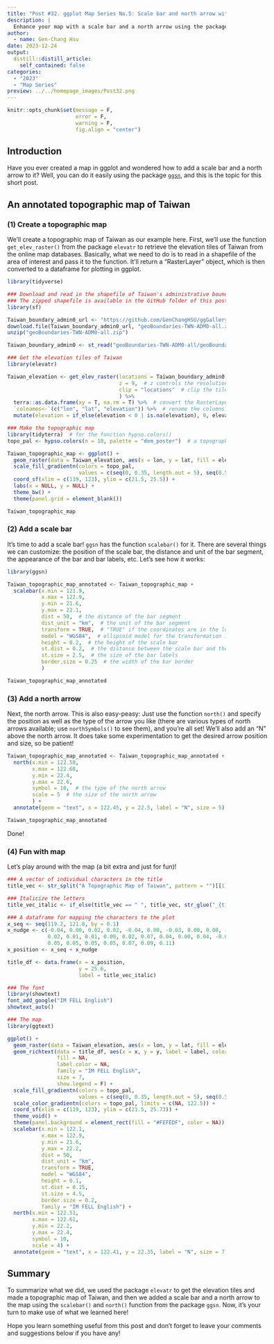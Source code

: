 ```yaml
---
title: "Post #32. ggplot Map Series No.5: Scale bar and north arrow with `ggsn`"
description: |
  Enhance your map with a scale bar and a north arrow using the package `ggsn`!
author:
  - name: Gen-Chang Hsu
date: 2023-12-24
output:
  distill::distill_article:
    self_contained: false
categories:
  - "2023"
  - "Map Series"
preview: ../../homepage_images/Post32.png
---
```


<!-- Webpage style -->

<style>
d-article a {
  color: #2780e3 !important;
  border-bottom: none !important;
}

d-article a:hover {
  color: #2780e3 !important;
  border-bottom: 2px solid !important;
}

d-byline {
  margin-left: -10% !important;
}

d-title {
  margin-left: -10%;
}

d-title h1{
  font-size: 45px;
  width: 130%;
}

d-article {
  margin-left: -10%;
}

p {
  width: 120%;
}

d-article h2 {
  width: 120%;
}

d-article h3 {
  width: 120%;
  font-size: 28px;
}

div.article-footer{
  width: 120%;
}

d-article div.sourceCode { 
  width: 120% !important;
}

d-article pre { 
  width: 120% !important;
}

div.l-body {
  width: 120% !important;
}

d-article table thead tr {
  height: 60px !important;
  width: 210px !important;
}

d-article table thead th {
  height: 60px !important;
  font-size: 22px !important;
  width: 210px !important;
}

d-article table tbody tr td {
  font-size: 21px !important;
  height: 60px !important;
  text-align: center !important;
  width: 210px !important;
}

div.l-body img {
    margin-right: 30% !important;
}

</style>

<head>
  <base target="_blank">
</head>

```r
knitr::opts_chunk$set(message = F, 
                      error = F, 
                      warning = F,
                      fig.align = "center")

```

<!-- Start of the article -->

## Introduction

Have you ever created a map in ggplot and wondered how to add a scale bar and a north arrow to it? Well, you can do it easily using the package [`ggsn`](https://oswaldosantos.github.io/ggsn/), and this is the topic for this short post.


## An annotated topographic map of Taiwan

### (1) Create a topographic map
We'll create a topographic map of Taiwan as our example here. First, we'll use the function `get_elev_raster()` from the package `elevatr` to retrieve the elevation tiles of Taiwan from the online map databases. Basically, what we need to do is to read in a shapefile of the area of interest and pass it to the function. It'll return a "RasterLayer" object, which is then converted to a dataframe for plotting in ggplot.

```r
library(tidyverse)

### Download and read in the shapefile of Taiwan's administrative boundary
### The zipped shapefile is available in the GitHub folder of this post
library(sf)

Taiwan_boundary_admin0_url <- "https://github.com/GenChangHSU/ggGallery/blob/master/_posts/2023-12-24-post-32-ggplot-map-series-no5-map-annotation-with-ggsn/geoBoundaries-TWN-ADM0-all.zip?raw=TRUE"
download.file(Taiwan_boundary_admin0_url, "geoBoundaries-TWN-ADM0-all.zip", mode = "wb")
unzip("geoBoundaries-TWN-ADM0-all.zip")

Taiwan_boundary_admin0 <- st_read("geoBoundaries-TWN-ADM0-all/geoBoundaries-TWN-ADM0.shp", quiet = T)

### Get the elevation tiles of Taiwan
library(elevatr)

Taiwan_elevation <- get_elev_raster(locations = Taiwan_boundary_admin0,  # the shapefile
                                    z = 9,  # z controls the resolution of the elevation tiles
                                    clip = "locations"  # clip the tiles to the polygon area
                                    ) %>%  
  terra::as.data.frame(xy = T, na.rm = T) %>%  # convert the RasterLayer to a dataframe
  `colnames<-`(c("lon", "lat", "elevation")) %>%  # rename the columns 
  mutate(elevation = if_else(elevation < 0 | is.na(elevation), 0, elevation))  # set the negative elevation values and NAs to 0

### Make the topographic map
library(tidyterra)  # for the function hypso.colors()
topo_pal <- hypso.colors(n = 10, palette = "dem_poster")  # a topographic color palette

Taiwan_topographic_map <- ggplot() + 
  geom_raster(data = Taiwan_elevation, aes(x = lon, y = lat, fill = elevation), show.legend = F) +
  scale_fill_gradientn(colors = topo_pal,
                       values = c(seq(0, 0.35, length.out = 5), seq(0.5, 1, length.out = 5))) +
  coord_sf(xlim = c(119, 123), ylim = c(21.5, 25.5)) +
  labs(x = NULL, y = NULL) + 
  theme_bw() + 
  theme(panel.grid = element_blank())

Taiwan_topographic_map

```

### (2) Add a scale bar

It's time to add a scale bar! `ggsn` has the function `scalebar()` for it. There are several things we can customize: the position of the scale bar, the distance and unit of the bar segment, the appearance of the bar and bar labels, etc. Let's see how it works:

```r
library(ggsn)

Taiwan_topographic_map_annotated <- Taiwan_topographic_map + 
  scalebar(x.min = 121.9, 
           x.max = 122.9,
           y.min = 21.6,
           y.max = 22.1,
           dist = 50,  # the distance of the bar segment
           dist_unit = "km",  # the unit of the bar segment
           transform = TRUE,  # "TRUE" if the coordinates are in the long-lat format
           model = "WGS84",  # ellipsoid model for the transformation if "transform = TRUE"
           height = 0.2,  # the height of the scale bar
           st.dist = 0.2,  # the distance between the scale bar and the bar labels
           st.size = 2.5,  # the size of the bar labels
           border.size = 0.25  # the width of the bar border
           )  

Taiwan_topographic_map_annotated

```

### (3) Add a north arrow

Next, the north arrow. This is also easy-peasy: Just use the function `north()` and specify the position as well as the type of the arrow you like (there are various types of north arrows available; use `northSymbols()` to see them), and you're all set! We'll also add an "N" above the north arrow. It does take some experimentation to get the desired arrow position and size, so be patient!

```r
Taiwan_topographic_map_annotated <- Taiwan_topographic_map_annotated + 
  north(x.min = 122.58, 
        x.max = 122.68, 
        y.min = 22.4, 
        y.max = 22.6, 
        symbol = 10,  # the type of the north arrow
        scale = 5  # the size of the north arrow
        ) + 
  annotate(geom = "text", x = 122.45, y = 22.5, label = "N", size = 5)

Taiwan_topographic_map_annotated

```

Done!

### (4) Fun with map

Let's play around with the map (a bit extra and just for fun)!

```r
### A vector of individual characters in the title
title_vec <- str_split("A Topographic Map of Taiwan", pattern = "")[[1]]

### Italicize the letters
title_vec_italic <- if_else(title_vec == " ", title_vec, str_glue("_{title_vec}_"))

### A dataframe for mapping the characters to the plot
x_seq <- seq(119.2, 121.8, by = 0.1)
x_nudge <- c(-0.04, 0.00, 0.02, 0.02, -0.04, 0.00, -0.03, 0.00, 0.00, -0.03, 
             0.02, 0.01, 0.01, 0.00, 0.02, 0.07, 0.04, 0.00, 0.04, -0.01, 
             0.05, 0.05, 0.05, 0.05, 0.07, 0.09, 0.11)
x_position <- x_seq + x_nudge

title_df <- data.frame(x = x_position, 
                       y = 25.6, 
                       label = title_vec_italic)

### The font
library(showtext)
font_add_google("IM FELL English")
showtext_auto()

### The map
library(ggtext)

ggplot() + 
  geom_raster(data = Taiwan_elevation, aes(x = lon, y = lat, fill = elevation), show.legend = F) +
  geom_richtext(data = title_df, aes(x = x, y = y, label = label, color = x),
                fill = NA, 
                label.color = NA, 
                family = "IM FELL English",
                size = 7,
                show.legend = F) + 
  scale_fill_gradientn(colors = topo_pal,
                       values = c(seq(0, 0.35, length.out = 5), seq(0.5, 1, length.out = 5))) +
  scale_color_gradientn(colors = topo_pal, limits = c(NA, 122.5)) + 
  coord_sf(xlim = c(119, 123), ylim = c(21.5, 25.73)) +
  theme_void() + 
  theme(panel.background = element_rect(fill = "#FEFEDF", color = NA)) + 
  scalebar(x.min = 122.1, 
           x.max = 122.9,
           y.min = 21.6,
           y.max = 22.2,
           dist = 50,
           dist_unit = "km",
           transform = TRUE,
           model = "WGS84",
           height = 0.1,
           st.dist = 0.15,
           st.size = 4.5,
           border.size = 0.2,
           family = "IM FELL English") + 
  north(x.min = 122.51, 
        x.max = 122.61, 
        y.min = 22.2, 
        y.max = 22.4, 
        symbol = 10,
        scale = 4) + 
  annotate(geom = "text", x = 122.41, y = 22.35, label = "N", size = 7, family = "IM FELL English", fontface = "italic")

```

## Summary

To summarize what we did, we used the package `elevatr` to get the elevation tiles and made a topographic map of Taiwan, and then we added a scale bar and a north arrow to the map using the `scalebar()` and `north()` function from the package `ggsn`. Now, it's your turn to make use of what we learned here! 

Hope you learn something useful from this post and don't forget to leave your comments and suggestions below if you have any!


